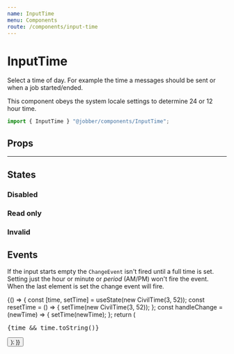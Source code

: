 ```yaml
---
name: InputTime
menu: Components
route: /components/input-time
---
```



# InputTime

<ComponentStatus stage="ready" responsive="yes" accessible="yes" />

Select a time of day. For example the time a messages should be sent or when a
job started/ended.

This component obeys the system locale settings to determine 24 or 12 hour time.

```ts
import { InputTime } "@jobber/components/InputTime";
```

<Playground>
  <InputTime defaultValue={new CivilTime(2, 35)} />
</Playground>

## Props

<Props of={InputTime} />

---

## States

### Disabled

<Playground>
  <InputTime defaultValue={new CivilTime(3, 52)} disabled={true} />
</Playground>

### Read only

<Playground>
  <InputTime defaultValue={new CivilTime(5, 23)} readonly={true} />
</Playground>

### Invalid

<Playground>
  <InputTime defaultValue={new CivilTime(2, 35)} invalid={true} />
</Playground>

## Events

If the input starts empty the `ChangeEvent` isn't fired until a full time is
set. Setting just the hour or minute or _period_ (AM/PM) won't fire the event.
When the last element is set the change event will fire.

<Playground>
  {() => {
    const [time, setTime] = useState(new CivilTime(3, 52));
    const resetTime = () => {
      setTime(new CivilTime(3, 52));
    };
    const handleChange = (newTime) => {
      setTime(newTime);
    };
    return (
      <Content>
        <InputTime value={time} onChange={handleChange} />
        <pre>{time && time.toString()}</pre>
        <Button label="Reset" onClick={resetTime} />
      </Content>
    );
  }}
</Playground>
